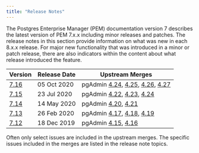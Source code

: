 ```yaml
---
title: "Release Notes"
---
```

The Postgres Enterprise Manager (PEM) documentation version 7 describes the latest version of PEM 7.x.x including minor releases and patches. The release notes in this section provide information on what was new in each 8.x.x release. For major new functionality that was introduced in a minor or patch release, there are also indicators within the content about what release introduced the feature.

| Version | Release Date | Upstream Merges
| ------- | ------------ | --------------- |
| [7.16](01_716_rel_notes) | 05 Oct 2020 | pgAdmin [4.24](https://www.pgadmin.org/docs/pgadmin4/5.3/release_notes_4_24.html#bug-fixes), [4.25](https://www.pgadmin.org/docs/pgadmin4/5.3/release_notes_4_25.html#bug-fixes), [4.26](https://www.pgadmin.org/docs/pgadmin4/5.3/release_notes_4_26.html#bug-fixes), [4.27](https://www.pgadmin.org/docs/pgadmin4/5.3/release_notes_4_27.html#bug-fixes) |
| [7.15](02_715_rel_notes) | 23 Jul 2020 | pgAdmin [4.22](https://www.pgadmin.org/docs/pgadmin4/5.3/release_notes_4_22.html#bug-fixes), [4.23](https://www.pgadmin.org/docs/pgadmin4/5.3/release_notes_4_23.html#bug-fixes), [4.24](https://www.pgadmin.org/docs/pgadmin4/5.3/release_notes_4_24.html#bug-fixes) |
| [7.14](03_714_rel_notes) | 14 May 2020 | pgAdmin [4.20](https://www.pgadmin.org/docs/pgadmin4/5.3/release_notes_4_20.html#bug-fixes), [4.21](https://www.pgadmin.org/docs/pgadmin4/5.3/release_notes_4_21.html#bug-fixes) |
| [7.13](04_713_rel_notes) | 26 Feb 2020 | pgAdmin [4.17](https://www.pgadmin.org/docs/pgadmin4/5.3/release_notes_4_17.html#bug-fixes), [4.18](https://www.pgadmin.org/docs/pgadmin4/5.3/release_notes_4_18.html#bug-fixes), [4.19](https://www.pgadmin.org/docs/pgadmin4/5.3/release_notes_4_19.html#bug-fixes) |
| [7.12](05_712_rel_notes) | 18 Dec 2019 | pgAdmin [4.15](https://www.pgadmin.org/docs/pgadmin4/5.3/release_notes_4_15.html#bug-fixes), [4.16](https://www.pgadmin.org/docs/pgadmin4/5.3/release_notes_4_16.html#bug-fixes) |

Often only select issues are included in the upstream merges. The specific issues included in the merges are listed in the release note topics.
